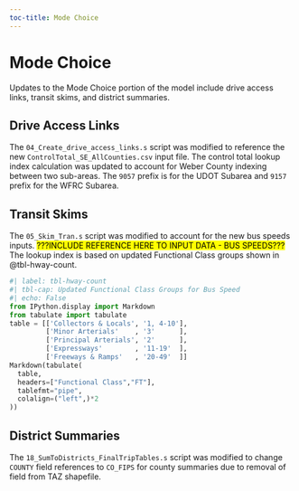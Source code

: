 ```yaml
---
toc-title: Mode Choice
---
```


# Mode Choice

Updates to the Mode Choice portion of the model include drive access links, transit skims, and district summaries.

## Drive Access Links

The `04_Create_drive_access_links.s` script was modified to reference the new `ControlTotal_SE_AllCounties.csv` input file. The control total lookup index calculation was updated to account for Weber County indexing between two sub-areas. The `9057` prefix is for the UDOT Subarea and `9157` prefix for the WFRC Subarea.

## Transit Skims

The `05_Skim_Tran.s` script was modified to account for the new bus speeds inputs. <mark>???INCLUDE REFERENCE HERE TO INPUT DATA - BUS SPEEDS???</mark> The lookup index is based on updated Functional Class groups shown in @tbl-hway-count.

```python
#| label: tbl-hway-count
#| tbl-cap: Updated Functional Class Groups for Bus Speed
#| echo: False
from IPython.display import Markdown
from tabulate import tabulate
table = [['Collectors & Locals', '1, 4-10'],
         ['Minor Arterials'    , '3'      ],
         ['Principal Arterials', '2'      ],
         ['Expressways'        , '11-19'  ],
         ['Freeways & Ramps'   , '20-49'  ]]
Markdown(tabulate(
  table, 
  headers=["Functional Class","FT"],
  tablefmt="pipe", 
  colalign=("left",)*2
))
```

## District Summaries

The `18_SumToDistricts_FinalTripTables.s` script was modified to change `COUNTY` field references to `CO_FIPS` for county summaries due to removal of field from TAZ shapefile.

